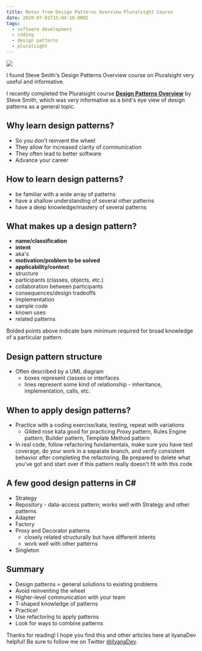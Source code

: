 ```yaml
---
title: Notes from Design Patterns Overview Pluralsight Course
date: 2020-07-01T15:04:10.000Z
tags:
  - software development
  - coding
  - design patterns
  - pluralsight
---
```


![](design-patterns-overview.png)

I found Steve Smith's Design Patterns Overview course on Pluralsight very useful and informative.

I recently completed the Pluralsight course **[Design Patterns Overview](https://app.pluralsight.com/library/courses/design-patterns-overview/table-of-contents)** by Steve Smith, which was very informative as a bird's eye view of design patterns as a general topic.

Why learn design patterns?
--

* So you don't reinvent the wheel
* They allow for increased clarity of communication
* They often lead to better software
* Advance your career

How to learn design patterns?
--

* be familiar with a wide array of patterns
* have a shallow understanding of several other patterns
* have a deep knowledge/mastery of several patterns

What makes up a design pattern?
--

* **name/classification**
* **intent**
* aka's
* **motivation/problem to be solved**
* **applicability/context**
* structure
* participants (classes, objects, etc.)
* collaboration between participants
* consequences/design tradeoffs
* implementation
* sample code
* known uses
* related patterns

Bolded points above indicate bare minimum required for broad knowledge of a particular pattern.

Design pattern structure
--

* Often described by a UML diagram
  * boxes represent classes or interfaces
  * lines represent some kind of relationship - inheritance, implementation, calls, etc.

When to apply design patterns?
--

* Practice with a coding exercise/kata, testing, repeat with variations
  * Gilded rose kata good for practicing Proxy pattern, Rules Engine pattern, Builder pattern, Template Method pattern
* In real code, follow refactoring fundamentals, make sure you have test coverage, do your work in a separate branch, and verify consistent behavior after completing the refactoring. Be prepared to delete what you've got and start over if this pattern really doesn't fit with this code

A few good design patterns in C#
--

* Strategy
* Repository - data-access pattern; works well with Strategy and other patterns
* Adapter
* Factory
* Proxy and Decorator patterns
  * closely related structurally but have different intents
  * work well with other patterns
* Singleton

Summary
--

* Design patterns = general solutions to existing problems
* Avoid reinventing the wheel
* Higher-level communication with your team
* T-shaped knowledge of patterns
* Practice!
* Use refactoring to apply patterns
* Look for ways to combine patterns

Thanks for reading! I hope you find this and other articles here at ilyanaDev helpful! Be sure to follow me on Twitter [@ilyanaDev](https://twitter.com/ilyanaDev).
